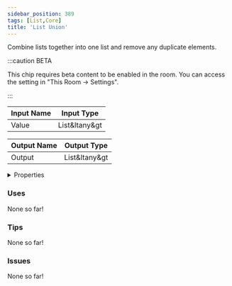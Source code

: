 ```yaml
---
sidebar_position: 389
tags: [List,Core]
title: 'List Union'
---
```


Combine lists together into one list and remove any duplicate elements.

:::caution BETA

This chip requires beta content to be enabled in the room. You can access the setting in "This Room -> Settings".

:::

<DocusaurusSvg />

| Input Name | Input Type |
|-----------|-----------|
| Value | List&ltany&gt |

| Output Name | Output Type |
|-----------|-----------|
| Output | List&ltany&gt |


<details>
  <summary>Properties</summary>
  <div>
    <div>
    <table>
      <thead>
        <tr>
          <th>Is beta required?</th>
          <th>Yes</th>
        </tr>
        <tr>
          <th>Is this chip a trolling risk?</th>
          <th>No</th>
        </tr>
        <tr>
          <th>Is this chip a role assignment risk?</th>
          <th>No</th>
        </tr>
        <tr>
          <th>Chip UUID</th>
          <th>304c312c-f3bd-460b-b54a-90ba343f2a7c</th>
        </tr>
        <tr>
          <th>Room availability</th>
          <th>Available everywhere</th>
        </tr>
      </thead>
    </table>
    </div>
  </div>
</details>

### Uses

None so far!

### Tips

None so far!

### Issues

None so far!